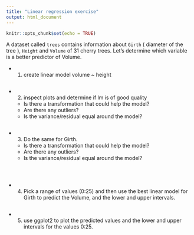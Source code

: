 ```yaml
---
title: "Linear regression exercise"
output: html_document
---
```


```r
knitr::opts_chunk$set(echo = TRUE)
```

A dataset called ``trees`` contains information about ``Girth`` ( diameter of the tree ), ``Height`` and ``Volume`` of 31 cherry trees. Let's determine which variable is a better predictor of Volume.

- 1) create linear model volume ~ height

```r


```

- 2) inspect plots and determine if lm is of good quality
    - Is there a transformation that could help the model?
    - Are there any outliers?
    - Is the variance/residual equal around the model?

```r

```


- 3) Do the same for Girth. 
    - Is there a transformation that could help the model?
    - Are there any outliers?
    - Is the variance/residual equal around the model?

```r

```

```r


```


```r

```

- 4) Pick a range of values (0:25) and then use the best linear model for Girth to predict the Volume, and the lower and upper intervals.  

```r

```

- 5) use ggplot2 to plot the predicted values and the lower and upper intervals for the values 0:25. 

```r

```


